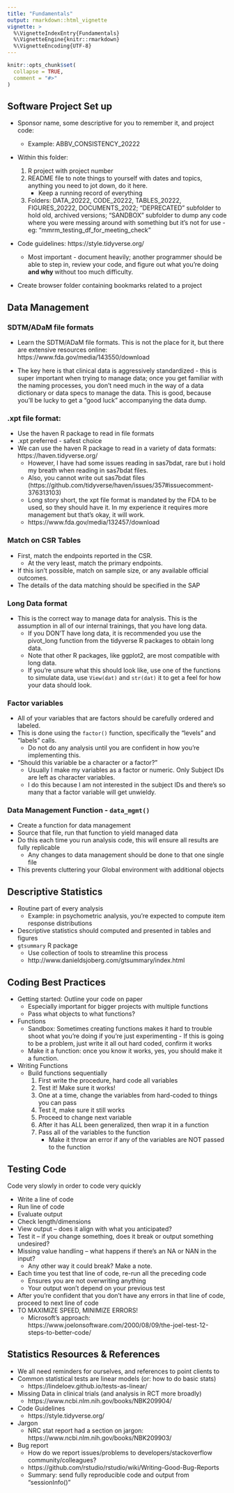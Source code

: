 ```yaml
---
title: "Fundamentals"
output: rmarkdown::html_vignette
vignette: >
  %\VignetteIndexEntry{Fundamentals}
  %\VignetteEngine{knitr::rmarkdown}
  %\VignetteEncoding{UTF-8}
---
```


```r
knitr::opts_chunk$set(
  collapse = TRUE,
  comment = "#>"
)
```

## Software Project Set up 

* Sponsor name, some descriptive for you to remember it, and project code:
  + Example: ABBV_CONSISTENCY_20222 

* Within this folder:
    1. R project with project number
    2. README file to note things to yourself with dates and topics, anything you need to jot down, do it here. 
        * Keep a running record of everything
  
    3. Folders: DATA_20222, CODE_20222, TABLES_20222, FIGURES_20222, DOCUMENTS_2022; “DEPRECATED” subfolder to hold old, archived versions; “SANDBOX” subfolder to dump any code where you were messing around with something but it’s not for use - eg: “mmrm_testing_df_for_meeting_check”

* Code guidelines: https://style.tidyverse.org/

  * Most important - document heavily; another programmer should be able to step in, review your code, and figure out what you’re doing **and why ** without too much difficulty. 

* Create browser folder containing bookmarks related to a project


## Data Management

### SDTM/ADaM file formats
* Learn the SDTM/ADaM file formats. This is not the place for it, but there are extensive resources online: https://www.fda.gov/media/143550/download

* The key here is that clinical data is aggressively standardized - this is super important when trying to manage data; once you get familiar with the naming processes, you don’t need much in the way of a data dictionary or data specs to manage the data. This is good, because you’ll be lucky to get a “good luck” accompanying the data dump. 

### .xpt file format:
* Use the haven R package to read in file formats
* .xpt preferred - safest choice
* We can use the haven R package to read in a variety of data formats: https://haven.tidyverse.org/ 
  * However, I have had some issues reading in sas7bdat, rare but i hold my breath when reading in sas7bdat files. 
  * Also, you cannot write out sas7bdat files (https://github.com/tidyverse/haven/issues/357#issuecomment-376313103) 
  *  Long story short, the xpt file format is mandated by the FDA to be used, so they should have it. In my experience it requires more management but that’s okay, it will work. 
    * https://www.fda.gov/media/132457/download


### Match on CSR Tables
* First, match the endpoints reported in the CSR. 
  * At the very least, match the primary endpoints. 
* If this isn’t possible, match on sample size, or any available official outcomes.
* The details of the data matching should be specified in the SAP 


### Long Data format
* This is the correct way to manage data for analysis. This is the assumption in all of our internal trainings, that you have long data. 
  * If you DON’T have long data, it is recommended you use the pivot_long function from the tidyverse R packages to obtain long data. 
  * Note that other R packages, like ggplot2, are most compatible with long data. 
  * If you’re unsure what this should look like, use one of the functions to simulate data, use `View(dat)` and `str(dat)` it to get a feel for how your data should look. 


### Factor variables
* All of your variables that are factors should be carefully ordered and labeled. 
* This is done using the `factor()` function, specifically the “levels” and “labels” calls. 
  * Do not do any analysis until you are confident in how you’re implementing this. 
* "Should this variable be a character or a factor?"
  * Usually I make my variables as a factor or numeric. Only Subject IDs are  left as character variables.
  * I do this because I am not interested in the subject IDs and there’s so many that a factor variable will get unwieldy. 


### Data Management Function - `data_mgmt()`
* Create a function for data management
* Source that file, run that function to yield managed data
* Do this each time you run analysis code, this will ensure all results are fully replicable
  * Any changes to data management should be done to that one single file
* This prevents cluttering your Global environment with additional objects


## Descriptive Statistics
* Routine part of every analysis
  * Example: in psychometric analysis, you're expected to compute item response distributions
* Descriptive statistics should computed and presented in tables and figures
* `gtsummary` R package
  * Use collection of tools to streamline this process
  * http://www.danieldsjoberg.com/gtsummary/index.html



## Coding Best Practices
* Getting started: Outline your code on paper
  * Especially important for bigger projects with multiple functions
  * Pass what objects to what functions?
* Functions
  * Sandbox: Sometimes creating functions makes it hard to trouble shoot what you’re doing if you’re just experimenting - If this is going to be a problem, just write it all out hard coded, confirm it works
  * Make it a function: once you know it works, yes, you should make it a function. 
* Writing Functions
  * Build functions sequentially
    1. First write the procedure, hard code all variables
    2. Test it! Make sure it works!
    3. One at a time, change the variables from hard-coded to things you can pass
    4. Test it, make sure it still works
    5. Proceed to change next variable
    6. After it has ALL been generalized, then wrap it in a function
    7. Pass all of the variables to the function
        * Make it throw an error if any of the variables are NOT passed to the function


## Testing Code
Code very slowly in order to code very quickly

* Write a line of code
* Run line of code
* Evaluate output
* Check length/dimensions
* View output – does it align with what you anticipated?
* Test it – if you change something, does it break or output something undesired?
* Missing value handling – what happens if there’s an NA or NAN in the input? 
  * Any other way it could break? Make a note. 
* Each time you test that line of code, re-run all the preceding code 
  * Ensures you are not overwriting anything
  * Your output won’t depend on your previous test
* After you’re confident that you don’t have any errors in that line of code, proceed to next line of code
* TO MAXIMIZE SPEED, MINIMIZE ERRORS!
    * Microsoft’s approach: https://www.joelonsoftware.com/2000/08/09/the-joel-test-12-steps-to-better-code/




## Statistics Resources & References

* We all need reminders for ourselves, and references to point clients to 
* Common statistical tests are linear models (or: how to do basic stats)
  * https://lindeloev.github.io/tests-as-linear/ 
* Missing Data in clinical trials (and analysis in RCT more broadly)
  * https://www.ncbi.nlm.nih.gov/books/NBK209904/
* Code Guidelines
  * https://style.tidyverse.org/
* Jargon
  * NRC stat report had a section on jargon: https://www.ncbi.nlm.nih.gov/books/NBK209903/
* Bug report
  * How do we report issues/problems to developers/stackoverflow community/colleagues?
  * https://github.com/rstudio/rstudio/wiki/Writing-Good-Bug-Reports
  * Summary: send fully reproducible code and output from “sessionInfo()”
